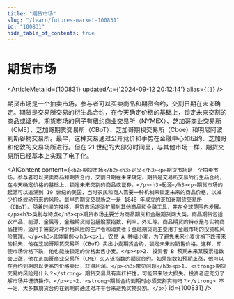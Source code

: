 ```yaml
---
title: "期货市场"
slug: "/learn/futures-market-100831"
id: "100831"
hide_table_of_contents: true
---
```



# 期货市场

<ArticleMeta id={100831} updatedAt={'2024-09-12 20:12:14'} alias={`[]`} />
<div className='border-solid border-b border-t-0 my-4 border-[var(--ifm-color-gray-300)]' />

期货市场是一个拍卖市场，参与者可以买卖商品和期货合约，交割日期在未来确定。期货是交易所交易的衍生品合约，在今天确定价格的基础上，锁定未来交割的商品或证券。期货市场的例子有纽约商业交易所（NYMEX）、芝加哥商业交易所（CME）、芝加哥期货交易所（CBoT）、芝加哥期权交易所（Cboe）和明尼阿波利斯谷物交易所。最早，这种交易通过公开竞价和手势在金融中心如纽约、芝加哥和伦敦的交易场所进行。但在 21 世纪的大部分时间里，与其他市场一样，期货交易所已经基本上实现了电子化。

<AIContent content={`<h2>期货市场</h2><h3>定义</h3><p>期货市场是一个拍卖市场，参与者可以买卖商品和期货合约，交割日期在未来确定。期货是交易所交易的衍生品合约，在今天确定价格的基础上，锁定未来交割的商品或证券。</p><h3>起源</h3><p>期货市场的起源可以追溯到 19 世纪的美国，当时农民和商人需要一种机制来锁定未来的商品价格，以减少价格波动带来的风险。最早的期货交易所之一是 1848 年成立的芝加哥期货交易所（CBoT）。随着时间的推移，期货市场逐渐扩展到其他商品和金融工具，并在全球范围内发展。</p><h3>类别与特点</h3><p>期货市场主要分为商品期货和金融期货两大类。商品期货包括农产品、能源、金属等，金融期货则包括股票指数、利率、外汇等。商品期货的特点是与实物商品挂钩，适用于需要对冲价格风险的生产者和消费者；金融期货则主要用于金融市场的投资和风险管理。</p><h3>具体案例</h3><p>1. 农民 A 种植小麦，为了避免未来小麦价格下跌带来的损失，他在芝加哥期货交易所（CBoT）卖出小麦期货合约，锁定未来的销售价格。这样，即使市场价格下跌，他也能按锁定的价格出售小麦。</p><p>2. 投资者 B 预期未来某股票指数会上涨，他在芝加哥商业交易所（CME）买入该指数的期货合约。如果指数如预期上涨，他可以在合约到期时以更高的价格卖出，获得利润。</p><h3>常见问题</h3><p>1. <strong>期货交易的风险是什么？</strong> 期货交易具有高杠杆性，可能带来较大损失。投资者应充分了解市场并谨慎操作。</p><p>2. <strong>期货合约到期时必须交割实物吗？</strong> 不一定，大多数期货合约在到期前通过对冲平仓来避免实物交割。</p>`} id={100831} />
